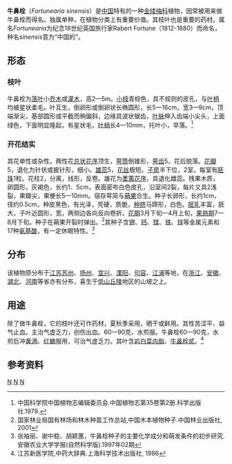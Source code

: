 {{Speciesbox
| taxon = Fortunearia sinensis
| parent_authority = Rehder & Wilson, 1913
| authority = Rehder & E.H.Wilson, 1913
}}
'''牛鼻栓'''（''Fortunearia sinensis''）是[[中国|中国]]特有的一种[[金缕梅科|金缕梅科]]植物，因常被用来做牛鼻栓而得名。独属单种，在植物分类上有重要价值。其枝叶也是重要的药材。属名''Fortunearia''为纪念18世纪英国旅行家Rabert Fortune（1812-1880）而命名，种名''sinensis''意为“中国的”。

==形态==
===枝叶===
牛鼻栓为[[落叶植物|落叶]]小[[乔木|乔木]]或[[灌木|灌木]]，高2—5m。[[小枝|小枝]]青棕色，具不规则的皮孔，与[[叶柄|叶柄]]均被星状柔毛。叶互生，倒卵形或倒卵状长椭圆形，长5一16cm，宽3—9cm，顶端渐尖，基部圆形或平截而稍偏斜，边缘具波状锯齿，[[叶脉|叶脉]]伸入齿端小尖头，上面绿色，下面明显隆起，有星状毛，[[叶柄|叶柄]]长4—10mm，托叶小，早落。<ref>中国科学院中国植物志编辑委员会.中国植物志第35卷第2册.科学出版社.1979.</ref>

===开花结实===
其花单性或杂性。两性花[[总状花序|总状花序]]顶生，[[萼筒|萼筒]]倒锥形，[[萼齿|萼齿]]5，花后脱落。[[花瓣|花瓣]]5，退化为针状或披针形，细小。[[雄蕊|雄蕊]]5，[[花丝|花丝]]极短。[[子房|子房]]半下位，2室，每室有[[胚珠|胚珠]]1粒。花柱2，分离，线形，反卷。雄花为[[葇荑花序|葇荑花序]]，具退化雌蕊。残果木质，卵圆形，灰褐色，长约1．5cm，表面密布白色皮孔，沿室间2裂，每片又具2浅裂，果瓣尖，果梗长5—10mm。宿存萼简与[[蒴果|蒴果]]合生。种子长卵形，长约1cm，径约0.5cm，种皮黑色，有光泽，壳硬，质脆，[[种脐|种脐]]马蹄形，白色。[[胚乳|胚乳]]丰富，胚大，子叶近圆形，宽，两侧边各向反向卷折。[[花期|花期]]3月下旬一4月上旬，[[果熟期|果熟期]]7—8月下旬。种子在蒴果开裂时弹出。<ref>国家林业局国有林场和林木种苗工作总站,中国木本植物种子.中国林业出版社, 2001</ref>其种子含[[钾|钾]]、[[钙|钙]]、[[镁|镁]]、[[铁|铁]]、[[锌|锌]]等金属元素和17种[[氨基酸|氨基酸]]，有一定休眠特性。<ref>张袖丽、谢中稳、胡颖蕙，牛鼻栓种子的主要化学成分和萌发条件的初步研究.安徽农业大学学报(自然科学版).1997年02期</ref>

==分布==
该植物原分布于[[江苏|江苏]][[苏州|苏州]]、[[扬州|扬州]]、[[宜兴|宜兴]]、[[溧阳|溧阳]]、[[句容|句容]]、[[江浦|江浦]]等地，在[[浙江|浙江]]、[[安徽|安徽]]、[[湖北|湖北]]、[[河南|河南]]等省亦有分布，喜生于[[山|低山]][[丘陵|丘陵]]地区的山坡之上。

==用途==
除了做牛鼻栓，它的枝叶还可作药材，夏秋季采用，晒干或鲜用。其性苦涩平、益气止血。主治气虚乏力，创伤出血。60一90克，水煎服。牛鼻栓60一90克，水煎后冲[[黄酒|黄酒]]、[[红糖|红糖]]服用，可治气虚乏力。其叶含[[岩白菜内脂|岩白菜内脂]]、[[牛鼻栓贰|牛鼻栓贰]]。<ref>江苏新医学院,中药大辞典.上海科学技术出版社, 1986</ref>

==参考资料==
{{reflist}}
{{Taxonbar}}

[[Category:金缕梅科|N]]
[[Category:_1913年描述的分类群|N]]
[[Category:_1913年描述的植物|N]]
